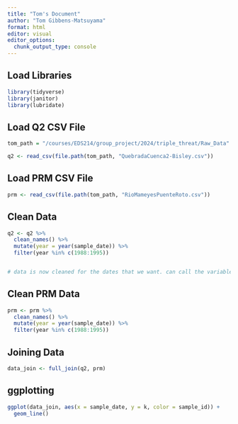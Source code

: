```yaml
---
title: "Tom's Document"
author: "Tom Gibbens-Matsuyama"
format: html
editor: visual
editor_options: 
  chunk_output_type: console
---
```


## Load Libraries

```r
library(tidyverse)
library(janitor)
library(lubridate)
```

## Load Q2 CSV File

```r
tom_path = "/courses/EDS214/group_project/2024/triple_threat/Raw_Data"

q2 <- read_csv(file.path(tom_path, "QuebradaCuenca2-Bisley.csv"))
```

## Load PRM CSV File

```r
prm <- read_csv(file.path(tom_path, "RioMameyesPuenteRoto.csv"))
```

## Clean Data

```r
q2 <- q2 %>% 
  clean_names() %>% 
  mutate(year = year(sample_date)) %>% 
  filter(year %in% c(1988:1995))


# data is now cleaned for the dates that we want. can call the variables we want when we ggplot  
```

## Clean PRM Data

```r
prm <- prm %>% 
  clean_names() %>% 
  mutate(year = year(sample_date)) %>% 
  filter(year %in% c(1988:1995))
```

## Joining Data

```r
data_join <- full_join(q2, prm)
```

## ggplotting

```r
ggplot(data_join, aes(x = sample_date, y = k, color = sample_id)) +
  geom_line()
  
```
